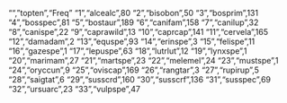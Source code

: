 "","topten","Freq"
"1","alcealc",80
"2","bisobon",50
"3","bosprim",131
"4","bosspec",81
"5","bostaur",189
"6","canifam",158
"7","canilup",32
"8","canispe",22
"9","caprawild",13
"10","caprcap",141
"11","cervela",165
"12","damadam",2
"13","equspe",93
"14","erinspe",3
"15","felispe",11
"16","gazespe",1
"17","lepuspe",63
"18","lutrlut",12
"19","lynxspe",1
"20","marimam",27
"21","martspe",23
"22","melemel",24
"23","mustspe",1
"24","oryccun",9
"25","oviscap",169
"26","rangtar",3
"27","rupirup",5
"28","saigtat",6
"29","susscrd",160
"30","susscrf",136
"31","susspec",69
"32","ursuarc",23
"33","vulpspe",47
